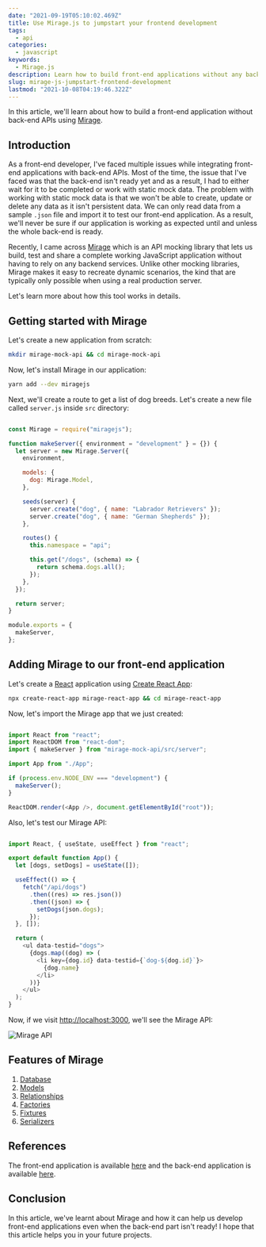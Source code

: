 ```yaml
---
date: "2021-09-19T05:10:02.469Z"
title: Use Mirage.js to jumpstart your frontend development
tags:
  - api
categories:
  - javascript
keywords:
  - Mirage.js
description: Learn how to build front-end applications without any back-end APIs using Mirage.
slug: mirage-js-jumpstart-frontend-development
lastmod: "2021-10-08T04:19:46.322Z"
---
```


In this article, we'll learn about how to build a front-end application without back-end APIs using [Mirage](https://miragejs.com/).

## Introduction

As a front-end developer, I've faced multiple issues while integrating front-end applications with back-end APIs. Most of the time, the issue that I've faced was that the back-end isn't ready yet and as a result, I had to either wait for it to be completed or work with static mock data. The problem with working with static mock data is that we won't be able to create, update or delete any data as it isn't persistent data. We can only read data from a sample `.json` file and import it to test our front-end application. As a result, we'll never be sure if our application is working as expected until and unless the whole back-end is ready.

Recently, I came across [Mirage](https://miragejs.com/) which is an API mocking library that lets us build, test and share a complete working JavaScript application without having to rely on any backend services. Unlike other mocking libraries, Mirage makes it easy to recreate dynamic scenarios, the kind that are typically only possible when using a real production server.

Let's learn more about how this tool works in details.

## Getting started with Mirage

Let's create a new application from scratch:

```bash
mkdir mirage-mock-api && cd mirage-mock-api
```

Now, let's install Mirage in our application:

```bash
yarn add --dev miragejs
```

Next, we'll create a route to get a list of dog breeds. Let's create a new file called `server.js` inside `src` directory:

```js:src/server.js

const Mirage = require("miragejs");

function makeServer({ environment = "development" } = {}) {
  let server = new Mirage.Server({
    environment,

    models: {
      dog: Mirage.Model,
    },

    seeds(server) {
      server.create("dog", { name: "Labrador Retrievers" });
      server.create("dog", { name: "German Shepherds" });
    },

    routes() {
      this.namespace = "api";

      this.get("/dogs", (schema) => {
        return schema.dogs.all();
      });
    },
  });

  return server;
}

module.exports = {
  makeServer,
};
```

## Adding Mirage to our front-end application

Let's create a [React](https://reactjs.org/) application using [Create React App](https://create-react-app.dev/):

```bash
npx create-react-app mirage-react-app && cd mirage-react-app
```

Now, let's import the Mirage app that we just created:

```js:src/index.js

import React from "react";
import ReactDOM from "react-dom";
import { makeServer } from "mirage-mock-api/src/server";

import App from "./App";

if (process.env.NODE_ENV === "development") {
  makeServer();
}

ReactDOM.render(<App />, document.getElementById("root"));
```

Also, let's test our Mirage API:

```js:src/App.js

import React, { useState, useEffect } from "react";

export default function App() {
  let [dogs, setDogs] = useState([]);

  useEffect(() => {
    fetch("/api/dogs")
      .then((res) => res.json())
      .then((json) => {
        setDogs(json.dogs);
      });
  }, []);

  return (
    <ul data-testid="dogs">
      {dogs.map((dog) => (
        <li key={dog.id} data-testid={`dog-${dog.id}`}>
          {dog.name}
        </li>
      ))}
    </ul>
  );
}
```

Now, if we visit [http://localhost:3000](http://localhost:3000/), we'll see the Mirage API:

![Mirage API](/images/content/using-mirage-js-to-jumpstart-your-frontend-development/1.png)

## Features of Mirage

1. [Database](https://miragejs.com/docs/main-concepts/database)
2. [Models](https://miragejs.com/docs/main-concepts/models)
3. [Relationships](https://miragejs.com/docs/main-concepts/relationships)
4. [Factories](https://miragejs.com/docs/main-concepts/factories)
5. [Fixtures](https://miragejs.com/docs/main-concepts/fixtures)
6. [Serializers](https://miragejs.com/docs/main-concepts/serializers)

## References

The front-end application is available [here](https://github.com/ghoshnirmalya/tutorial-blogs/tree/master/apps/mirage-mock-api) and the back-end application is available [here](https://github.com/ghoshnirmalya/tutorial-blogs/tree/master/apps/mirage-react-app).

## Conclusion

In this article, we've learnt about Mirage and how it can help us develop front-end applications even when the back-end part isn't ready! I hope that this article helps you in your future projects.
